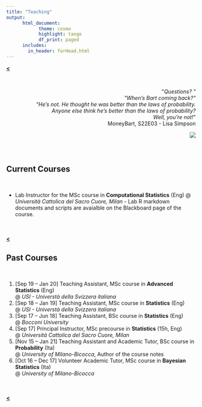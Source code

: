 ```yaml
---
title: "Teaching"
output: 
      html_document:
            theme: cosmo
            highlight: tango
            df_print: paged
      includes:
        in_header: forHead.html
---
```


[**<**](/index)

<br>


<div style="text-align: right"> <p>&quot;<em>Questions? &quot; <br>&quot;When's Bart coming back?&quot;<br> &quot;He's not. He thought he was better than the laws of probability. <br>Anyone else think he's better than the laws of probability? <br>Well, you're not!</em>&quot; <br>MoneyBart, S22E03 - Lisa Simpson</p>
<img src="images/smvs.jpg?raw=true"/>
</div>

<br>

# {.tabset .tabset-fade}


## Current Courses

<br>

* Lab Instructor for the MSc course in **Computational Statistics** (Eng) @ *Università Cattolica del Sacro Cuore, Milan* - Lab R markdown documents and scripts are avaialble on the Blackboard page of the course.

   
<br>     
[**<**](/index)
 

## Past Courses

<br>

1. [Sep 19 – Jan 20] Teaching Assistant, MSc course in **Advanced Statistics** (Eng)  
@ *USI - Universtà della Svizzera italiana*
1. [Sep 18 – Jan 19] Teaching Assistant, MSc course in **Statistics** (Eng)  
@ *USI - Universtà della Svizzera italiana*
1. [Sep 17 – Jun 18] Teaching Assistant, BSc course in **Statistics** (Eng)  
@ *Bocconi University*
1. [Sep 17] Principal Instructor, MSc precourse in **Statistics** (15h, Eng)  
@ *Università Cattolica del Sacro Cuore, Milan*
1. [Nov 15 – Jan 21] Teaching Assistant and Academic Tutor, BSc course in **Probability** (Ita)  
@ *University of Milano-Bicocca*, Author of the course notes
1. [Oct 16 – Dec 17] Volunteer Academic Tutor, MSc course in **Bayesian Statistics** (Ita)  
@  *University of Milano-Bicocca*



   
<br>     
[**<**](/index)
 